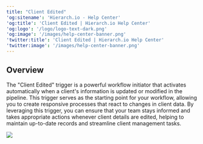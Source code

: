 ```yaml
---
title: "Client Edited"
'og:sitename': 'Hierarch.io - Help Center'
'og:title': 'Client Edited | Hierarch.io Help Center'
'og:logo': '/logo/logo-text-dark.png'
'og:image': '/images/help-center-banner.png'
'twitter:title': 'Client Edited | Hierarch.io Help Center'
'twitter:image': '/images/help-center-banner.png'
---
```


## Overview

The "Client Edited" trigger is a powerful workflow initiator that activates automatically when a client's information is updated or modified in the pipeline. This trigger serves as the starting point for your workflow, allowing you to create responsive processes that react to changes in client data. By leveraging this trigger, you can ensure that your team stays informed and takes appropriate actions whenever client details are edited, helping to maintain up-to-date records and streamline client management tasks.

![](/images/workflows/client_edited001.png)